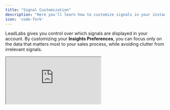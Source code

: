 ```yaml
---
title: "Signal Customization"
description: "Here you'll learn how to customize signals in your instance."
icon: 'code-fork'
---
```


LeadLabs gives you control over which signals are displayed in your account. By customizing your **Insights Preferences**, you can focus only on the data that matters most to your sales process, while avoiding clutter from irrelevant signals.

<iframe src="https://uppish-peacock.clueso.site/embed/87318b45-9a64-4138-a137-5f91a3d5adff" className="w-full aspect-video" />

## Navigating to Insights Preferences

1. Click **View Insights** from any profile.
2. Open the **Settings tab** (the fifth option in the menu bar).
3. Select **Insights Preferences** (third item in the list).

---

## Understanding Signal Buckets

Inside Insights Preferences, signals are organized into categories (buckets), such as:

- **Personal Overview**
- **Self-Authored Content**
- **Engaged Content**
- **Account**
- **Overview Account**
- **Insights Account**
- **User**
- **Custom Signals**

---

## Customizing Signals

You can toggle individual signals on or off, depending on your needs.

**Example:**\
If your business doesn’t require **likes, dislikes, or interests**, simply turn them off. Once disabled, these signals will no longer appear in your instance.

---

## Applying Changes

- After updating your preferences, close the pop-up.
- Click **Insights** again to reload your view.
- Perform a **hard refresh** of the page to apply changes.
- The disabled signals (e.g., likes, dislikes, interests) will no longer be visible.

---

## Benefits of Insights Customization

- **Declutter your workspace**: Only see signals that are relevant.
- **Stay focused**: Prioritize the data that supports your sales strategy.
- **Flexibility**: Adjust preferences anytime as your business needs evolve.

---

## Need some help?

We pride ourselves on our impeccable support. Drop us an email at [hello@leadlabs.app](mailto:hello@leadlabs.app) and we will get back ASAP.